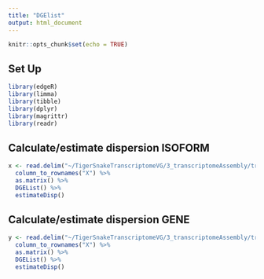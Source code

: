 ```yaml
---
title: "DGElist"
output: html_document
---
```


```r
knitr::opts_chunk$set(echo = TRUE)
```

## Set Up

```r
library(edgeR)
library(limma)
library(tibble)
library(dplyr)
library(magrittr)
library(readr)
```

## Calculate/estimate dispersion ISOFORM

```r
x <- read.delim("~/TigerSnakeTranscriptomeVG/3_transcriptomeAssembly/trinityDeNovoAssembly/trinityDeNovoDownstreamAnalysis/Quantification/kallistoAbundance.isoform.counts.matrix") %>%
  column_to_rownames("X") %>%
  as.matrix() %>%
  DGEList() %>%
  estimateDisp()
```

## Calculate/estimate dispersion GENE

```r
y <- read.delim("~/TigerSnakeTranscriptomeVG/3_transcriptomeAssembly/trinityDeNovoAssembly/trinityDeNovoDownstreamAnalysis/Quantification/kallistoAbundance.gene.counts.matrix") %>%
  column_to_rownames("X") %>%
  as.matrix() %>%
  DGEList() %>%
  estimateDisp()
```
